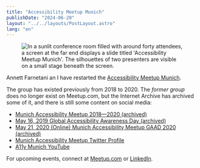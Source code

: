 ```yaml
---
title: "Accessibility Meetup Munich"
publishDate: "2024-06-20"
layout: "../../layouts/PostLayout.astro"
lang: "en"
---
```



<figure class="layout-grid">
  <Image
    src={heroImage}
    widths={[400, 800, 1200]}
    sizes={`(min-width: 1300px) 960px, calc(100vw - 2rem)`}
    format="webp"
    alt="In a sunlit conference room filled with around forty attendees, a screen at the far end  displays a slide titled 'Accessibility Meetup Munich'. The silhouettes of two presenters are visible on a small stage beneath the screen."
    loading="eager"
  />
</figure>

Annett Farnetani an I have restarted the [Accessibility Meetup Munich](https://www.meetup.com/de-DE/accessibility-meetup-munich/).

The group has existed previously from 2018 to 2020. The _former group_ does no longer exist on Meetup.com, but the Internet Archive has archived some of it, and there is still some content on social media:

- [Munich Accessibility Meetup 2018—2020 (archived)](https://web.archive.org/web/20200709113940/https://www.meetup.com/Munich-Accessibility-Meetup/)
- [May 16, 2019 Global Accessibility Awareness Day (archived)](https://web.archive.org/web/20200809174151/https://www.meetup.com/Munich-Accessibility-Meetup/events/259334689/)
- [May 21, 2020 (Online) Munich Accessibility Meetup GAAD 2020 (archived)](https://web.archive.org/web/20200603040347/https://www.meetup.com/Munich-Accessibility-Meetup/events/270214230/)
- [Munich Accessibility Meetup Twitter Profile](https://x.com/A11yMUC)
- [A11y Munich YouTube](https://www.youtube.com/@a11ymunich31/)

For upcoming events, connect at [Meetup.com](https://www.meetup.com/de-DE/accessibility-meetup-munich/) or [LinkedIn](https://www.linkedin.com/company/a11y-muc/).
